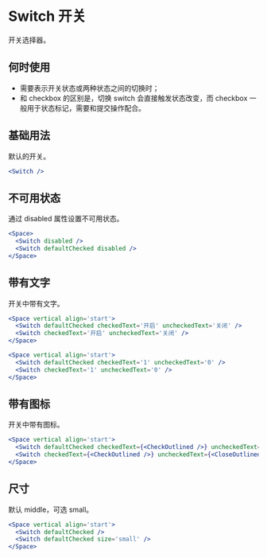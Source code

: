 # Switch 开关

开关选择器。

## 何时使用

- 需要表示开关状态或两种状态之间的切换时；
- 和 checkbox 的区别是，切换 switch 会直接触发状态改变，而 checkbox 一般用于状态标记，需要和提交操作配合。

## 基础用法

默认的开关。

```jsx
<Switch />
```

## 不可用状态

通过 disabled 属性设置不可用状态。

```jsx
<Space>
  <Switch disabled />
  <Switch defaultChecked disabled />
</Space>
```

## 带有文字

开关中带有文字。

```jsx
<Space vertical align='start'>
  <Switch defaultChecked checkedText='开启' uncheckedText='关闭' />
  <Switch checkedText='开启' uncheckedText='关闭' />
</Space>
```

```jsx
<Space vertical align='start'>
  <Switch defaultChecked checkedText='1' uncheckedText='0' />
  <Switch checkedText='1' uncheckedText='0' />
</Space>
```

## 带有图标

开关中带有图标。

```jsx
<Space vertical align='start'>
  <Switch defaultChecked checkedText={<CheckOutlined />} uncheckedText={<CloseOutlined />} />
  <Switch checkedText={<CheckOutlined />} uncheckedText={<CloseOutlined />} />
</Space>
```

## 尺寸

默认 middle，可选 small。

```jsx
<Space vertical align='start'>
  <Switch defaultChecked />
  <Switch defaultChecked size='small' />
</Space>
```
